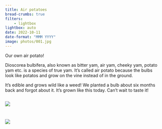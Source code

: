 ```yaml
---
title: Air potatoes
bread-crumbs: true
filters:
    - lightbox
lightbox: auto
date: 2022-10-11
date-format: "MMM YYYY"
image: photos/001.jpg
---
```


Our own air potato! 

Dioscorea bulbifera, also known as bitter yam, air yam, cheeky yam, potato yam etc. is a species of true yam. It's called air potato because the bulbs look like potatos and grow on the vine instead of in the ground. 

It's edible and grows wild like a weed! We planted a bulb about six months back and forgot about it. It's grown like this today. Can't wait to taste it!

::: {style="display: grid;grid-template-columns: repeat(auto-fill, minmax(250px, 1fr));grid-gap: 1em;"}


![](photos/001.jpg){group="my-gallery"}

![](photos/002.jpg){group="my-gallery"}

:::
